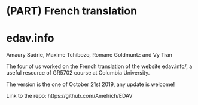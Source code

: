 # (PART) French translation

# edav.info

Amaury Sudrie, Maxime Tchibozo, Romane Goldmuntz and Vy Tran 

The four of us worked on the French translation of the website edav.info/, a useful resource of GR5702 course at Columbia University.

The version is the one of October 21st 2019, any update is welcome!

Link to the repo: https://github.com/Amelrich/EDAV


